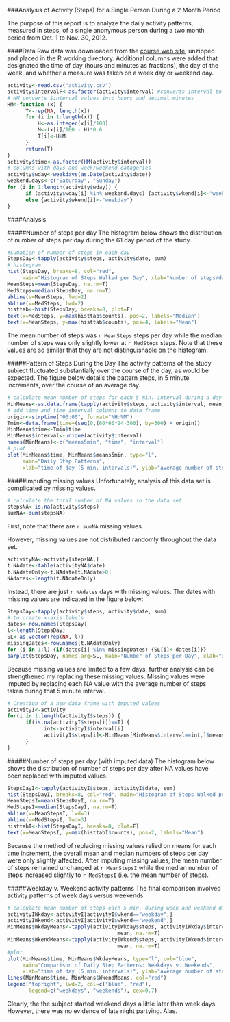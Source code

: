 ###Analysis of Activity (Steps) for a Single Person During a 2 Month Period

The purpose of this report is to analyze the daily activity patterns, measured in steps, of a single anonymous person during a two month period from Oct. 1 to Nov. 30, 2012.

####Data
Raw data was downloaded from the [course web site](https://d396qusza40orc.cloudfront.net/repdata%2Fdata%2Factivity.zip), unzipped and placed in the R working directory. Additional columns were added that designated the time of day (hours and minutes as fractions), the day of the week, and whether a measure was taken on a week day or weekend day.  
```r
activity<-read.csv("activity.csv")
activity$intervalF<-as.factor(activity$interval) #converts interval to a factor
# HM converts $interval values into hours and decimal minutes
HM<-function (x) {
      T<-rep(NA, length(x))
      for (i in 1:length(x)) {
          H<-as.integer(x[i]/100)
          M<-(x[i]/100 - H)*0.6
          T[i]<-H+M
      }
      return(T)
}
activity$time<-as.factor(HM(activity$interval))
# columns with days and week/weekend catagories
activity$wday<-weekdays(as.Date(activity$date))
weekend.days<-c("Saturday", "Sunday")
for (i in 1:length(activity$wday)) {
      if (activity$wday[i] %in% weekend.days) {activity$wkend[i]<-"weekend"}
      else {activity$wkend[i]<-"weekday"}
}

```

####Analysis

#####Number of steps per day
The histogram below shows the distribution of number of steps per day during the 61 day period of the study.  
```r
#Sumation of number of steps in each day
StepsDay<-tapply(activity$steps, activity$date, sum)
# histogram
hist(StepsDay, breaks=8, col="red", 
     main="Histogram of Steps Walked per Day", xlab="Number of steps/day")
MeanSteps=mean(StepsDay, na.rm=T)
MedSteps=median(StepsDay, na.rm=T)
abline(v=MeanSteps, lwd=2)
abline(v=MedSteps, lwd=2)
histtab<-hist(StepsDay, breaks=8, plot=F)
text(x=MedSteps, y=max(histtab$counts), pos=2, labels="Median")
text(x=MeanSteps, y=max(histtab$counts), pos=4, labels="Mean")
```

The mean number of steps was `r MeanSteps` steps per day while the median number of steps was only slightly lower at `r MedSteps` steps.  Note that these values are so similar that they are not distinguishable on the histogram. 

#####Pattern of Steps During the Day
The activity patterns of the study subject fluctuated substantially over the course of the day, as would be expected. The figure below details the pattern steps, in 5 minute increments, over the course of an average day.   
```r
# calculate mean number of steps for each 5 min. interval during a day
MinMeans<-as.data.frame(tapply(activity$steps, activity$interval, mean, na.rm=T))
# add time and time interval columns to data frame
origin<-strptime("00:00", format="%H:%M")
Tmin<-data.frame(time=(seq(0,(60*60*24-300), by=300) + origin))
MinMeans$time<-Tmin$time
MinMeans$interval<-unique(activity$interval)
names(MinMeans)<-c("means5min", "time", "interval")
# plot
plot(MinMeans$time, MinMeans$means5min, type="l", 
     main="Daily Step Patterns", 
     xlab="time of day (5 min. intervals)", ylab="average number of steps")
```

#####Imputing missing values
Unfortunately, analysis of this data set is complicated by missing values.
```r
# calculate the total number of NA values in the data set
stepsNA<-is.na(activity$steps)
sumNA<-sum(stepsNA)
```
First, note that there are `r sumNA` missing values.

However, missing values are not distributed randomly throughout the data set.  
```r
activityNA<-activity[stepsNA,]
t.NAdate<-table(activityNA$date)
t.NAdateOnly<-t.NAdate[t.NAdate>0]
NAdates<-length(t.NAdateOnly)
```
Instead, there are just `r NAdates` days with missing values. The dates with missing values are indicated in the figure below:
```r
StepsDay<-tapply(activity$steps, activity$date, sum)
# to create x-axis labels
dates<-row.names(StepsDay)
l<-length(StepsDay)
SL<-as.vector(rep(NA, l))
missingDates<-row.names(t.NAdateOnly)
for (i in 1:l) {if(dates[i] %in% missingDates) {SL[i]<-dates[i]}}
barplot(StepsDay, names.arg=SL, main="Number of Steps per Day", xlab="Date", sub="(labeled days have missing values)", ylab="Total steps", las=2, cex.axis=0.7, cex.names=0.5)
```

Because missing values are limited to a few days, further analysis can be strengthened my replacing these missing values.  Missing values were imputed by replacing each NA value with the average number of steps taken during that 5 minute interval.  
```r
# Creation of a new data frame with imputed values
activityI<-activity
for(i in 1:length(activityI$steps)) {
      if(is.na(activityI$steps[i])==T) {
            int<-activityI$interval[i]
            activityI$steps[i]<-MinMeans[MinMeans$interval==int,]$means5min
      }
}
```

#####Number of steps per day (with imputed data)
The histogram below shows the distribution of number of steps per day after NA values have been replaced with imputed values. 
```r
StepsDayI<-tapply(activityI$steps, activityI$date, sum)
hist(StepsDayI, breaks=8, col="red", main="Histogram of Steps Walked per Day (with imputed values)", xlab="Number of steps/day")
MeanStepsI=mean(StepsDayI, na.rm=T)
MedStepsI=median(StepsDayI, na.rm=T)
abline(v=MeanStepsI, lwd=3)
abline(v=MedStepsI, lwd=3)
histtabI<-hist(StepsDayI, breaks=8, plot=F)
text(x=MeanStepsI, y=max(histtabI$counts), pos=2, labels="Mean")
```

Because the method of replacing missing values relied on means for each time increment, the overall mean and median numbers of steps per day were only slightly affected.  After imputing missing values, the mean number of steps remained unchanged at `r MeanStepsI` while the median number of steps increased slightly to `r MedStepsI` (i.e. the mean number of steps).  

#####Weekday v. Weekend activity patterns
The final comparison involved activity patterns of week days versus weekends.

```r
# calculate mean number of steps each 5 min. during week and weekend days
activityIWkday<-activityI[activityI$wkend=="weekday",]
activityIWkend<-activityI[activityI$wkend=="weekend",]
MinMeans$WkdayMeans<-tapply(activityIWkday$steps, activityIWkday$interval, 
                                    mean, na.rm=T)
MinMeans$WkendMeans<-tapply(activityIWkend$steps, activityIWkend$interval, 
                                    mean, na.rm=T)
#plot
plot(MinMeans$time, MinMeans$WkdayMeans, type="l", col="blue", 
     main="Comparison of Daily Step Patterns: Weekdays v. Weekends", 
     xlab="time of day (5 min. intervals)", ylab="average number of steps")
lines(MinMeans$time, MinMeans$WkendMeans, col="red")
legend("topright", lwd=2, col=c("blue", "red"), 
       legend=c("weekdays", "weekends"), cex=0.7)
```

Clearly, the the subject started weekend days a little later than week days.  However, there was no evidence of late night partying.  Alas.